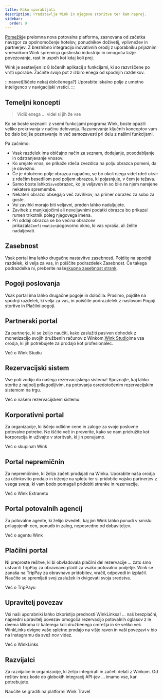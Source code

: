 ```yaml
---
title: Kako uporabljati
description: Predstavlja Wink in njegove storitve ter kam naprej.
sidebar:
  order: 0
---
```


[Pomežik](https://wink.travel)je prelomna nova potovalna platforma, zasnovana od začetka navzgor za opolnomočenje hotelov, ponudnikov doživetij, vplivnežev in partnerjev. Z brezhibno integracijo inovativnih orodij z uporabniku prijaznim vmesnikom Wink spreminja gostinsko industrijo in omogoča lažje povezovanje, rast in uspeh kot kdaj koli prej.

Wink je sestavljen iz 8 ločenih aplikacij s funkcijami, ki so razvrščene po vrsti uporabe.
Začnite svojo pot z izbiro enega od spodnjih razdelkov.

:::nasvet\[Iščete nekaj določenega?]
Uporabite iskalno polje z umetno inteligenco v navigacijski vrstici.
:::

## Temeljni koncepti

> Vidiš enega ... videl si jih že vse

Ko se boste seznanili z vsemi funkcijami programa Wink, boste opazili veliko prekrivanja v načinu delovanja.
Razumevanje ključnih konceptov vam bo dalo boljše poznavanje in več samozavesti pri delu z našimi funkcijami.

Pa začnimo:

* Vsak razdelek ima običajno način za seznam, dodajanje, posodabljanje in odstranjevanje vnosov.
* Ko urejate vnos, se prikaže rdeča zvezdica<Badge text="*" variant="danger" size="large" />
  na polju obrazca pomeni, da je obvezno.
* Če je določeno polje obrazca napačno, se bo okoli njega videl rdeč okvir z rdečim besedilom pod poljem obrazca, ki pojasnjuje, v čem je težava.
* Samo boste lahko`Save`obrazec, ko je veljaven in so bile na njem narejene nekatere spremembe.
* Nekateri obrazci obsegajo več zavihkov, na primer obrazec za sobo za goste.
* Vsi zavihki morajo biti veljavni, preden lahko nadaljujete.
* Zavihek z manjkajočimi ali neveljavnimi podatki obrazca bo prikazal rumen trikotnik<Badge text="⚠️" variant="caution" size="large" />
  poleg njegovega imena.
* Pri oddaji obrazca se bo večina obrazcev prikazala`Confirmation`pogovorno okno, ki vas vpraša, ali želite nadaljevati.

## Zasebnost

Vsak portal ima lahko drugačne nastavitve zasebnosti. Pojdite na spodnji razdelek, ki velja za vas, in poiščite podrazdelek Zasebnost. Če takega podrazdelka ni, preberite naše[skupna zasebnost strank](/booking-engine/privacy).

## Pogoji poslovanja

Vsak portal ima lahko drugačne pogoje in določila. Prosimo, pojdite na spodnji razdelek, ki velja za vas, in poiščite podrazdelek z naslovom Pogoji storitve in Plačilni pogoji.

## Partnerski portal

Za partnerje, ki se želijo naučiti, kako zaslužiti pasiven dohodek z monetizacijo svojih družbenih računov z Winkom.[Wink Studio](https://studio.wink.travel)ima vsa orodja, ki jih potrebujete za prodajo kot profesionalec.

<LinkButton href="/studio/what-is-studio">
  Več o Wink Studiu
</LinkButton>


## Rezervacijski sistem

Vse poti vodijo do našega rezervacijskega sistema! Spoznajte, kaj lahko storite z najbolj prilagodljivim, na potovanja osredotočenim rezervacijskim sistemom na trgu.

<LinkButton href="/booking-engine/in-a-nutshell">
  Več o našem rezervacijskem sistemu
</LinkButton>


## Korporativni portal

Za organizacije, ki iščejo odlične cene in zaloge za svoje poslovne potovalne potrebe. Ne iščite več in preverite, kako se nam pridružite kot korporacija in uživajte v storitvah, ki jih ponujamo.

<LinkButton href="/corporate/what-is-group">
  Več o skupinah Wink
</LinkButton>


## Portal nepremičnin

Za nepremičnine, ki želijo začeti prodajati na Winku. Uporabite naša orodja za učinkovito prodajo in trženje na spletu ter si pridobite vojsko partnerjev z vsega sveta, ki vam bodo pomagali pridobiti stranke in rezervacije.

<LinkButton href="/extranet/what-is-extranet">
  Več o Wink Extranetu
</LinkButton>


## Portal potovalnih agencij

Za potovalne agente, ki želijo izvedeti, kaj jim Wink lahko ponudi v smislu prilagojenih cen, ponudb in zalog, neposredno od dobaviteljev.

<LinkButton href="/travel-agent/what-is-agent">
  Več o agentu Wink
</LinkButton>


## Plačilni portal

Ni preproste rešitve, ki bi obvladovala plačilni del rezervacije ... zato smo ustvarili TripPay za obravnavo plačil za vsako potovalno podjetje. Wink se zanaša na TripPay za obravnavo pridobitev, vračil, odpovedi in izplačil.
Naučite se spremljati svoj zaslužek in dvigovati svoja sredstva.

<LinkButton href="/payment/what-is-trip-pay">
  Več o TripPayu
</LinkButton>


## Upravitelj povezav

Vsi naši uporabniki lahko izkoristijo prednosti WinkLinksa! ... naš brezplačni, napredni upravitelj povezav omogoča rezervacijo potovalnih oglasov z le dvema klikoma iz katerega koli družbenega omrežja in še veliko več.
WinkLinks dvigne vašo spletno prodajo na višjo raven in vaši povezavi v bio na Instagramu da svež nov videz.

<LinkButton href="/link-manager/wink-links">
  Več o WinkLinks
</LinkButton>


## Razvijalci

Za razvijalce in organizacije, ki želijo integrirati in začeti delati z Winkom. Od rešitev brez kode do globokih integracij API-jev ... imamo vse, kar potrebujete.

<LinkButton href="/developers/build-on-wink">
  Naučite se graditi na platformi Wink Travel
</LinkButton>

